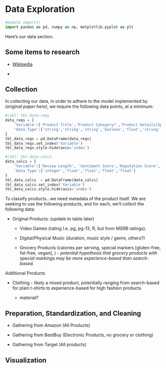 # Data Exploration {#sec-data}

```{python}
#module imports|
import pandas as pd, numpy as np, matplotlib.pyplot as plt
```

Here's our data section.

## Some items to research

* [Wikipedia](https://en.wikipedia.org/wiki/SEC_classification_of_goods_and_services)

* 

## Collection
In collecting our data, in order to adhere to the model implemented by *(original paper here)*, we require the following data points, at a minimum:

```{python dataReqs}
#|tbl: tbl-data-reqs
data_reqs = {
    'Variable':['Product Title','Product Category*','Product Details/Specs', 'Verified Purchase', 'Star Rating', 'Review Content', 'Useful Votes'],
    'Data Type':['string','string','string','boolean','float','string','integer']
}
tbl_data_reqs = pd.DataFrame(data_reqs)
tbl_data_reqs.set_index('Variable')
tbl_data_reqs.style.hide(axis='index')
```

```{python dataCalcs}
#|tbl: tbl-data-calcs
data_calcs = {
    'Variable':['Review Length', 'Sentiment Score','Reputation Score','Product Type Score','Polarity Score'],
    'Data Type':['integer','float','float','float','float']
}
tbl_data_calcs  = pd.DataFrame(data_calcs)
tbl_data_calcs.set_index('Variable')
tbl_data_calcs.style.hide(axis='index')
```

To classify products...we need metadata of the product itself.  We are seeking to use the following products, and for each, we'll collect the following data:

* Original Products: (update to table later)

    * Video Games (rating I.e. pg, pg-13, R, but from MSRB ratings).

    * Digital/Physical Music (duration, music style / genre, others?)

    * Grocery Products (calories per serving, special markers [gluten-free, fat-free, vegan], )  - *potential hypothesis that grocery products with special markings may be more experience-based than search-based.*

<!-- 

    a. Original products from (paper): Digital Music, Video Game, and Grocery Item

    b. Additional products (Amazon and Target): Furniture Items, Clothing Items, Home Appliances, Books, Cosmetics, Cleaning supplies

    c. Additional Proucts (Amazon, Target, BestBuy): Electronics

    d. Verify goodness of fit of original model

-->

Additional Products

* Clothing - likely a mixed product, potentially ranging from search-based for plain t-shirts to experience-based for high fashion products

    * material?

## Preparation, Standardization, and Cleaning

* Gathering from Amazon (All Products)

* Gathering from BestBuy (Electronic Products, no grocery or clothing)

* Gathering from Target (All products)

## Visualization

 
